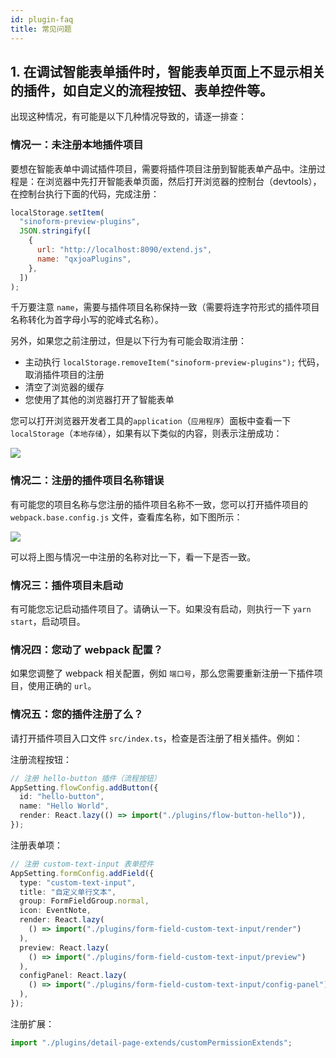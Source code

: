 ```yaml
---
id: plugin-faq
title: 常见问题
---
```


## 1. 在调试智能表单插件时，智能表单页面上不显示相关的插件，如自定义的流程按钮、表单控件等。

出现这种情况，有可能是以下几种情况导致的，请逐一排查：

### 情况一：未注册本地插件项目

要想在智能表单中调试插件项目，需要将插件项目注册到智能表单产品中。注册过程是：在浏览器中先打开智能表单页面，然后打开浏览器的控制台（devtools），在控制台执行下面的代码，完成注册：

```javascript {6}
localStorage.setItem(
  "sinoform-preview-plugins",
  JSON.stringify([
    {
      url: "http://localhost:8090/extend.js",
      name: "qxjoaPlugins",
    },
  ])
);
```

千万要注意 `name`，需要与插件项目名称保持一致（需要将连字符形式的插件项目名称转化为首字母小写的驼峰式名称）。

另外，如果您之前注册过，但是以下行为有可能会取消注册：

- 主动执行 `localStorage.removeItem("sinoform-preview-plugins");` 代码，取消插件项目的注册
- 清空了浏览器的缓存
- 您使用了其他的浏览器打开了智能表单

您可以打开浏览器开发者工具的`application`（`应用程序`）面板中查看一下`localStorage`（`本地存储`），如果有以下类似的内容，则表示注册成功：

![](assets/plugin-faq/view-plugin-local-storage.png)

### 情况二：注册的插件项目名称错误

有可能您的项目名称与您注册的插件项目名称不一致，您可以打开插件项目的 `webpack.base.config.js` 文件，查看库名称，如下图所示：

![](assets/plugin-faq/webpack-library-name.png)

可以将上图与情况一中注册的名称对比一下，看一下是否一致。

### 情况三：插件项目未启动

有可能您忘记启动插件项目了。请确认一下。如果没有启动，则执行一下 `yarn start`，启动项目。

### 情况四：您动了 webpack 配置？

如果您调整了 webpack 相关配置，例如 `端口号`，那么您需要重新注册一下插件项目，使用正确的 `url`。

### 情况五：您的插件注册了么？

请打开插件项目入口文件 `src/index.ts`，检查是否注册了相关插件。例如：

注册流程按钮：

```typescript
// 注册 hello-button 插件（流程按钮）
AppSetting.flowConfig.addButton({
  id: "hello-button",
  name: "Hello World",
  render: React.lazy(() => import("./plugins/flow-button-hello")),
});
```

注册表单项：

```typescript
// 注册 custom-text-input 表单控件
AppSetting.formConfig.addField({
  type: "custom-text-input",
  title: "自定义单行文本",
  group: FormFieldGroup.normal,
  icon: EventNote,
  render: React.lazy(
    () => import("./plugins/form-field-custom-text-input/render")
  ),
  preview: React.lazy(
    () => import("./plugins/form-field-custom-text-input/preview")
  ),
  configPanel: React.lazy(
    () => import("./plugins/form-field-custom-text-input/config-panel")
  ),
});
```

注册扩展：

```typescript
import "./plugins/detail-page-extends/customPermissionExtends";
```
